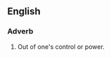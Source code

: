 ==English==
{{rfv}}

===Adverb===
{{infl|en|phrase|head=[[above]] one's [[bend]]}}

# {{idiom|UK}} Out of one's control or power.